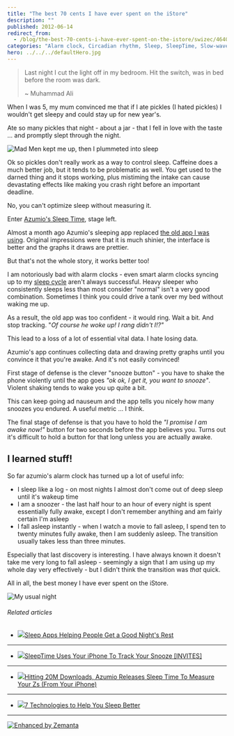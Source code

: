 ```yaml
---
title: "The best 70 cents I have ever spent on the iStore"
description: ""
published: 2012-06-14
redirect_from:
  - /blog/the-best-70-cents-i-have-ever-spent-on-the-istore/swizec/4640
categories: "Alarm clock, Circadian rhythm, Sleep, SleepTime, Slow-wave sleep, Uncategorized"
hero: ../../../defaultHero.jpg
---
```


> Last night I cut the light off in my bedroom. Hit the switch, was in bed before the room was dark.
>
> ~ Muhammad Ali

When I was 5, my mum convinced me that if I ate pickles (I hated pickles) I wouldn't get sleepy and could stay up for new year's.

Ate so many pickles that night - about a jar - that I fell in love with the taste ... and promptly slept through the night.

![Mad Men kept me up, then I plummeted into sleep](https://swizec.com/wp-content/uploads/2012/06/photo-1.png "Mad Men kept me up, then I plummeted into sleep")

Ok so pickles don't really work as a way to control sleep. Caffeine does a much better job, but it tends to be problematic as well. You get used to the darned thing and it stops working, plus mistiming the intake can cause devastating effects like making you crash right before an important deadline.

No, you can't optimize sleep without measuring it.

Enter [Azumio's Sleep Time](http://itunes.apple.com/us/app/sleep-time-alarm-clock-sleep/id498360026?mt=8), stage left.

Almost a month ago Azumio's sleeping app replaced [the old app I was using](https://swizec.com/blog/sleep-hacking/ "Sleep hacking"). Original impressions were that it is much shinier, the interface is better and the graphs it draws are prettier.

But that's not the whole story, it works better too!

I am notoriously bad with alarm clocks - even smart alarm clocks syncing up to my [sleep cycle](http://en.wikipedia.org/wiki/Circadian_rhythm "Circadian rhythm") aren't always successful. Heavy sleeper who consistently sleeps less than most consider "normal" isn't a very good combination. Sometimes I think you could drive a tank over my bed without waking me up.

As a result, the old app was too confident - it would ring. Wait a bit. And stop tracking. "_Of course he woke up! I rang didn't I!?"_

This lead to a loss of a lot of essential vital data. I hate losing data.

Azumio's app continues collecting data and drawing pretty graphs until you convince it that you're awake. And it's not easily convinced!

First stage of defense is the clever "snooze button" - you have to shake the phone violently until the app goes _"ok ok, I get it, you want to snooze"_. Violent shaking tends to wake you up quite a bit.

This can keep going ad nauseum and the app tells you nicely how many snoozes you endured. A useful metric ... I think.

The final stage of defense is that you have to hold the _"I promise I am awake now!"_ button for two seconds before the app believes you. Turns out it's difficult to hold a button for that long unless you are actually awake.

## I learned stuff!

So far azumio's alarm clock has turned up a lot of useful info:

- I sleep like a log - on most nights I almost don't come out of deep sleep until it's wakeup time
- I am a snoozer - the last half hour to an hour of every night is spent essentially fully awake, except I don't remember anything and am fairly certain I'm asleep
- I fall asleep instantly - when I watch a movie to fall asleep, I spend ten to twenty minutes fully awake, then I am suddenly asleep. The transition usually takes less than three minutes.

Especially that last discovery is interesting. I have always known it doesn't take me very long to fall asleep - seemingly a sign that I am using up my whole day very effectively - but I didn't think the transition was _that_ quick.

All in all, the best money I have ever spent on the iStore.

![My usual night](https://swizec.com/wp-content/uploads/2012/06/photo.png "My usual night")

###### Related articles

- [![](https://i.zemanta.com/87142251_80_80.jpg)](http://betakit.com/2012/05/03/sleep-apps-helping-people-get-a-good-nights-rest)[Sleep Apps Helping People Get a Good Night's Rest](http://betakit.com/2012/05/03/sleep-apps-helping-people-get-a-good-nights-rest)

---

- [![](https://i.zemanta.com/82160843_80_80.jpg)](http://mashable.com/2012/03/28/sleeptime-app/)[SleepTime Uses Your iPhone To Track Your Snooze \[INVITES\]](http://mashable.com/2012/03/28/sleeptime-app/)

---

- [![](https://i.zemanta.com/82208557_80_80.jpg)](http://techcrunch.com/2012/03/28/azumio-sleep-time/)[Hitting 20M Downloads, Azumio Releases Sleep Time To Measure Your Zs (From Your iPhone)](http://techcrunch.com/2012/03/28/azumio-sleep-time/)

---

- [![](https://i.zemanta.com/88585834_80_80.jpg)](http://bigthink.com/ideas/7-technologies-to-help-you-sleep)[7 Technologies to Help You Sleep Better](http://bigthink.com/ideas/7-technologies-to-help-you-sleep)

---

[![Enhanced by Zemanta](https://img.zemanta.com/zemified_e.png?x-id=c8946200-2ef5-4834-84a5-fd3481441fdb)](http://www.zemanta.com/?px "Enhanced by Zemanta")
